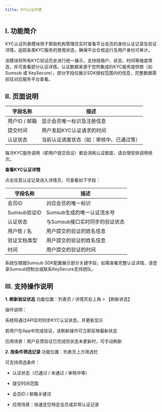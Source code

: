 ```yaml
---
title: KYC认证列表
---
```


## I. 功能简介

KYC认证列表模块用于帮助机构管理员实时查看平台会员的身份认证记录及验证详情，追踪各类KYC服务的使用状态，确保平台合规运行及用户身份可审计。

该模块将所有KYC验证历史进行统一展示，支持按用户、状态、时间等维度筛选，并可查看部分认证详情。认证数据来源于您所集成的KYC服务提供商（如Sumsub 或 KeySecure），部分字段仅展示SDK授权范围内的信息，完整数据需前往对应服务平台查看。



## II. 页面说明

| 字段名称 | 描述 |
|------|------|
| 用户ID / 邮箱 | 显示会员唯一标识及注册信息 |
| 提交时间 | 用户发起KYC认证请求的时间 |
| 认证状态 | 当前认证进度状态（如：审核中、已通过等） |


<Note>
每次KYC服务调用（即用户提交验证）都会消耗认证额度，请合理安排调用频次。
</Note>


**查看KYC认证详情**

点击任意认证记录进入详情页，可查看如下字段：

| 字段名称 | 描述 |
|------|------|
| 会员ID | 对应会员的唯一标识 |
| Sumsub验证ID| Sumsub生成的唯一认证流水号 |
| 认证状态 | 与Sumsub接口实时同步的验证状态 |
| 用户姓 / 名| 用户提交的验证的姓名信息 |
| 验证文档类型| 用户提交的验证的姓名信息 |
| 时间| 用户提交的验证的时间 |


<Note>
系统仅根据Sumsub SDK配置展示部分关键字段，如需查看完整认证详情，请登录Sumsub控制台或联系KeySecure支持团队。
</Note>


## III. 支持操作说明

**1. 刷新验证状态**
功能位置：列表页 / 详情页右上角 > 【刷新状态】

操作说明：

系统将通过API实时同步KYC认证状态，并更新显示

若用户在App中完成验证，该刷新操作可立即反映最新状态

应用场景：用户反馈验证已完成但状态未更新时，可手动刷新

**2. 按条件筛选记录**
功能位置：列表页上方筛选栏

可支持筛选条件：

* 认证状态（已通过 / 未通过 / 审核中等）

* 提交时间范围

* 会员ID / 邮箱关键词

* 应用场景：快速定位特定会员或异常认证记录